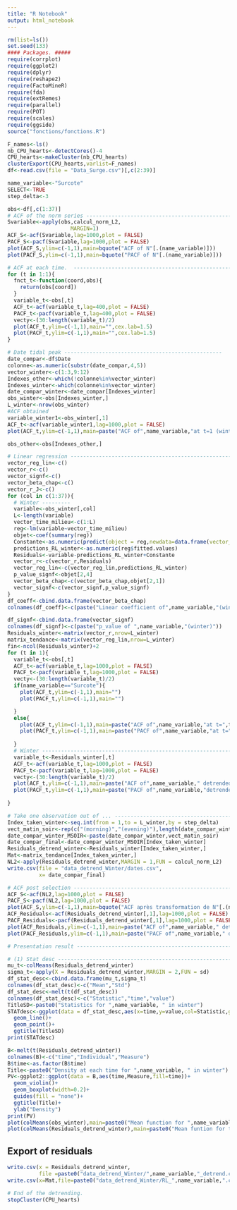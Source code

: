 ```yaml
---
title: "R Notebook"
output: html_notebook
---
```


```r
rm(list=ls())
set.seed(133)
#### Packages. #####
require(corrplot)
require(ggplot2)
require(dplyr)
require(reshape2)
require(FactoMineR)
require(fda)
require(extRemes)
require(parallel)
require(POT)
require(scales)
require(ggside)
source("fonctions/fonctions.R")

```

```r
F_names<-ls()
nb_CPU_hearts<-detectCores()-4
CPU_hearts<-makeCluster(nb_CPU_hearts)
clusterExport(CPU_hearts,varlist=F_names)
df<-read.csv(file = "Data_Surge.csv")[,c(2:39)]
```

```r
name_variable<-"Surcote"
SELECT<-TRUE
step_delta<-3
```

```r

obs<-df[,c(1:37)]
# ACF of the norm series ----------------------------------------------
Svariable<-apply(obs,calcul_norm_L2,
                    MARGIN=1)
ACF_S<-acf(Svariable,lag=1000,plot = FALSE)
PACF_S<-pacf(Svariable,lag=1000,plot = FALSE)
plot(ACF_S,ylim=c(-1,1),main=bquote("ACF of N"[.(name_variable)]))
plot(PACF_S,ylim=c(-1,1),main=bquote("PACF of N"[.(name_variable)]))

# ACF at each time.  ---------------------------------------------------
for (t in 1:1){
  fnct_t<-function(coord,obs){
    return(obs[coord])
  }
  variable_t<-obs[,t]
  ACF_t<-acf(variable_t,lag=400,plot = FALSE)
  PACF_t<-pacf(variable_t,lag=400,plot = FALSE)
  vecty<-(30:length(variable_t)/2)
  plot(ACF_t,ylim=c(-1,1),main="",cex.lab=1.5)
  plot(PACF_t,ylim=c(-1,1),main="",cex.lab=1.5)
}
```
```r
# Date tidal peak --------------------------------------------------
date_compar<-df$Date
colonne<-as.numeric(substr(date_compar,4,5))
vector_winter<-c(1:3,9:12)
Indexes_other<-which(!colonne%in%vector_winter)
Indexes_winter<-which(colonne%in%vector_winter)
date_compar_winter<-date_compar[Indexes_winter]
obs_winter<-obs[Indexes_winter,]
L_winter<-nrow(obs_winter)
#ACF obtained
variable_winter1<-obs_winter[,1]
ACF_t<-acf(variable_winter1,lag=1000,plot = FALSE)
plot(ACF_t,ylim=c(-1,1),main=paste("ACF of",name_variable,"at t=1 (winter)"))

obs_other<-obs[Indexes_other,]
```

```r
# Linear regression -----------------------------------------------------
vector_reg_lin<-c()
vector_r<-c()
vector_signf<-c()
vector_beta_chap<-c()
vector_r_J<-c()
for (col in c(1:37)){
  # Winter ---------
  variable<-obs_winter[,col]
  L<-length(variable)
  vector_time_milieu<-c(1:L)
  reg<-lm(variable~vector_time_milieu)
  objet<-coef(summary(reg))
  Constante<-as.numeric(predict(object = reg,newdata=data.frame(vector_time_milieu=0)))
  predictions_RL_winter<-as.numeric(reg$fitted.values)
  Residuals<-variable-predictions_RL_winter+Constante
  vector_r<-c(vector_r,Residuals)
  vector_reg_lin<-c(vector_reg_lin,predictions_RL_winter)
  p_value_signf<-objet[2,4]
  vector_beta_chap<-c(vector_beta_chap,objet[2,1])
  vector_signf<-c(vector_signf,p_value_signf)
}
df_coeff<-cbind.data.frame(vector_beta_chap)
colnames(df_coeff)<-c(paste("Linear coefficient of",name_variable,"(winter)"))
```

```r
df_signf<-cbind.data.frame(vector_signf)
colnames(df_signf)<-c(paste("p_value of ",name_variable,"(winter)"))
Residuals_winter<-matrix(vector_r,nrow=L_winter)
matrix_tendance<-matrix(vector_reg_lin,nrow=L_winter)
fin<-ncol(Residuals_winter)+2
for (t in 1){
  variable_t<-obs[,t]
  ACF_t<-acf(variable_t,lag=1000,plot = FALSE)
  PACF_t<-pacf(variable_t,lag=1000,plot = FALSE)
  vecty<-(30:length(variable_t)/2)
  if(name_variable=="Surcote"){
    plot(ACF_t,ylim=c(-1,1),main="")
    plot(PACF_t,ylim=c(-1,1),main="")

  }
  else{
    plot(ACF_t,ylim=c(-1,1),main=paste("ACF of",name_variable,"at t=",t," (whole data)"))
    plot(PACF_t,ylim=c(-1,1),main=paste("PACF of",name_variable,"at t=",t," (whole data)"))
    
  }
  # Winter -----------------------------------------------------------------
  variable_t<-Residuals_winter[,t]
  ACF_t<-acf(variable_t,lag=1000,plot = FALSE)
  PACF_t<-pacf(variable_t,lag=1000,plot = FALSE)
  vecty<-(30:length(variable_t)/2)
  plot(ACF_t,ylim=c(-1,1),main=paste("ACF of",name_variable," detrended at t=",t," (winter)"))
  plot(PACF_t,ylim=c(-1,1),main=paste("PACF of",name_variable,"detrended at t=",t," (winter)"))
  
}

```

```r
# Take one observation out of ... -------------------------------------------------------
Index_taken_winter<-seq.int(from = 1,to = L_winter,by = step_delta)
vect_matin_soir<-rep(c("(morning)","(evening)"),length(date_compar_winter)/2)
date_compar_winter_MSOIR<-paste(date_compar_winter,vect_matin_soir)
date_compar_final<-date_compar_winter_MSOIR[Index_taken_winter]
Residuals_detrend_winter<-Residuals_winter[Index_taken_winter,]
Mat<-matrix_tendance[Index_taken_winter,]
NL2<-apply(Residuals_detrend_winter,MARGIN = 1,FUN = calcul_norm_L2)
write.csv(file = "data_detrend_Winter/dates.csv",
          x= date_compar_final)
```

```r

# ACF post selection --------------------------------------------------------
ACF_S<-acf(NL2,lag=1000,plot = FALSE)
PACF_S<-pacf(NL2,lag=1000,plot = FALSE)
plot(ACF_S,ylim=c(-1,1),main=bquote("ACF après transformation de N"[.(name_variable)]))
ACF_Residuals<-acf(Residuals_detrend_winter[,1],lag=1000,plot = FALSE)
PACF_Residuals<-pacf(Residuals_detrend_winter[,1],lag=1000,plot = FALSE)
plot(ACF_Residuals,ylim=c(-1,1),main=paste("ACF of",name_variable," detrended at t=",t," (winter), one out of",step_delta))
plot(PACF_Residuals,ylim=c(-1,1),main=paste("PACF of",name_variable," detrended at t=",t," (winter), one out of",step_delta))
```


```r

# Presentation result ---------------------------------------------------

# (1) Stat desc ---------------------------------------------------------------
mu_t<-colMeans(Residuals_detrend_winter)
sigma_t<-apply(X = Residuals_detrend_winter,MARGIN = 2,FUN = sd)
df_stat_desc<-cbind.data.frame(mu_t,sigma_t)
colnames(df_stat_desc)<-c("Mean","Std")
df_stat_desc<-melt(t(df_stat_desc))
colnames(df_stat_desc)<-c("Statistic","time","value")
TitleSD<-paste0("Statistics for ",name_variable, " in winter")
STATdesc<-ggplot(data = df_stat_desc,aes(x=time,y=value,col=Statistic,group=interaction(Statistic)))+
  geom_line()+
  geom_point()+
  ggtitle(TitleSD)
print(STATdesc)
```

```r
B<-melt(t(Residuals_detrend_winter))
colnames(B)<-c("time","Individual","Measure")
B$time<-as.factor(B$time)
Title<-paste0("Density at each time for ",name_variable, " in winter")
PV<-ggplot2::ggplot(data = B,aes(time,Measure,fill=time))+
  geom_violin()+
  geom_boxplot(width=0.2)+
  guides(fill = "none")+
  ggtitle(Title)+
  ylab("Density")
print(PV)  
plot(colMeans(obs_winter),main=paste0("Mean function for ",name_variable," en winter"))
plot(colMeans(Residuals_detrend_winter),main=paste0("Mean funtion for the residuals of ",name_variable," in winter"))
```

## Export of residuals
```r
write.csv(x = Residuals_detrend_winter,
          file =paste0("data_detrend_Winter/",name_variable,"_detrend.csv"))
write.csv(x=Mat,file=paste0("data_detrend_Winter/RL_",name_variable,".csv"))
```

```r
# End of the detrending.
stopCluster(CPU_hearts)
```


